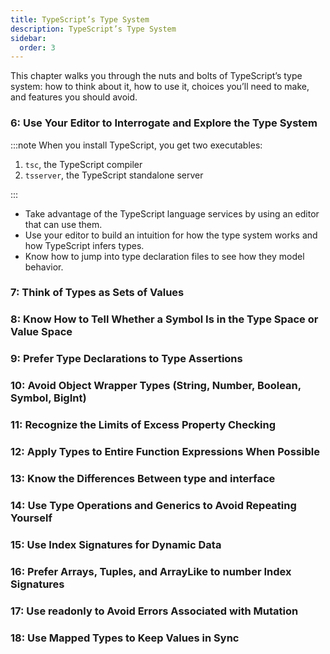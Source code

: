 ```yaml
---
title: TypeScript’s Type System
description: TypeScript’s Type System
sidebar:
  order: 3
---
```


This chapter walks you through the nuts and bolts of TypeScript’s type system: how to
think about it, how to use it, choices you’ll need to make, and features you should
avoid.

### **6: Use Your Editor to Interrogate and Explore the Type System**

:::note
When you install TypeScript, you get two executables:

1. `tsc`, the TypeScript compiler
2. `tsserver`, the TypeScript standalone server

:::

- Take advantage of the TypeScript language services by using an editor that can use them.
- Use your editor to build an intuition for how the type system works and how TypeScript infers types.
- Know how to jump into type declaration files to see how they model behavior.

### **7: Think of Types as Sets of Values**

### **8: Know How to Tell Whether a Symbol Is in the Type Space or Value Space**

### **9: Prefer Type Declarations to Type Assertions**

### **10: Avoid Object Wrapper Types (String, Number, Boolean, Symbol, BigInt)**

### **11: Recognize the Limits of Excess Property Checking**

### **12: Apply Types to Entire Function Expressions When Possible**

### **13: Know the Differences Between type and interface**

### **14: Use Type Operations and Generics to Avoid Repeating Yourself**

### **15: Use Index Signatures for Dynamic Data**

### **16: Prefer Arrays, Tuples, and ArrayLike to number Index Signatures**

### **17: Use readonly to Avoid Errors Associated with Mutation**

### **18: Use Mapped Types to Keep Values in Sync**
